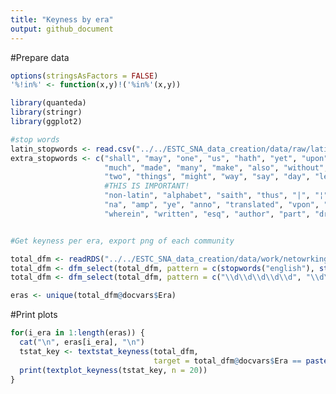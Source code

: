 ```yaml
---
title: "Keyness by era"
output: github_document
---
```


#Prepare data

```r
options(stringsAsFactors = FALSE)
'%!in%' <- function(x,y)!('%in%'(x,y))

library(quanteda)
library(stringr)
library(ggplot2)

#stop words
latin_stopwords <- read.csv("../../ESTC_SNA_data_creation/data/raw/latin.stopwords.clean", stringsAsFactors = FALSE)
extra_stopwords <- c("shall", "may", "one", "us", "hath", "yet", "upon", "yet", "now", "said", "unto", "thy", "doe", "first", "must",
                     "much", "made", "many", "make", "also", "without", "can", "thou", "like", "can", "though", "therefore", "without",
                     "two", "things", "might", "way", "say", "day", "let", "well", "things", "take", "owne", "doth", "i.e", "tis", "page removed",
                     #THIS IS IMPORTANT!
                     "non-latin", "alphabet", "saith", "thus", "|", "¦", "⁻", "vol", "year", "printed", "published",
                     "na", "amp", "ye", "anno", "translated", "vpon", "vnto", "yeere", "haue", "three", "second", "thereof", "yeare", "written", "mr",
                     "wherein", "written", "esq", "author", "part", "dr", "volumes", "1800", "volume", "mrs", "m.d", "d.d", "b.d")


#Get keyness per era, export png of each community

total_dfm <- readRDS("../../ESTC_SNA_data_creation/data/work/netowrking_archives/total_era_dfm.rds")
total_dfm <- dfm_select(total_dfm, pattern = c(stopwords("english"), stopwords("french"), stopwords("italian"), stopwords("spanish"), latin_stopwords$a, extra_stopwords), selection = "remove", valuetype = "fixed")
total_dfm <- dfm_select(total_dfm, pattern = c("\\d\\d\\d\\d\\d", "\\d\\d\\d\\d", "\\d\\d\\d", "\\d\\d", "\\d"), selection = "remove", valuetype = "regex")

eras <- unique(total_dfm@docvars$Era)
```

#Print plots

```r
for(i_era in 1:length(eras)) {
  cat("\n", eras[i_era], "\n")
  tstat_key <- textstat_keyness(total_dfm, 
                                target = total_dfm@docvars$Era == paste0(eras[i_era]))
  print(textplot_keyness(tstat_key, n = 20))
}
```

